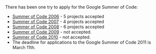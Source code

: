 There has been one try to apply for the Google Summer of Code:

* [[Summer of Code 2006]] - 5 projects accepted
* [[Summer of Code 2007]] - 4 projects accepted
* [[Summer of Code 2008]] - 6 projects accepted
* [[Summer of Code 2009]] - not accepted.
* [[Summer of Code 2010]] - not accepted.
* The deadline for applications to the Google Summer of Code 2011 is March 11th.